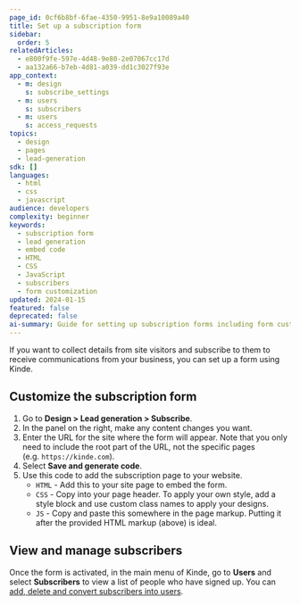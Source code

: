 ```yaml
---
page_id: 0cf6b8bf-6fae-4350-9951-8e9a10089a40
title: Set up a subscription form
sidebar:
  order: 5
relatedArticles:
  - e800f9fe-597e-4d48-9e80-2e07067cc17d
  - aa132a66-b7eb-4d81-a039-dd1c3027f93e
app_context:
  - m: design
    s: subscribe_settings
  - m: users
    s: subscribers
  - m: users
    s: access_requests
topics:
  - design
  - pages
  - lead-generation
sdk: []
languages:
  - html
  - css
  - javascript
audience: developers
complexity: beginner
keywords:
  - subscription form
  - lead generation
  - embed code
  - HTML
  - CSS
  - JavaScript
  - subscribers
  - form customization
updated: 2024-01-15
featured: false
deprecated: false
ai-summary: Guide for setting up subscription forms including form customization, embed code generation, and subscriber management for lead generation campaigns.
---
```


If you want to collect details from site visitors and subscribe to them to receive communications from your business, you can set up a form using Kinde.

## Customize the subscription form

1. Go to **Design > Lead generation > Subscribe**.
2. In the panel on the right, make any content changes you want.
3. Enter the URL for the site where the form will appear. Note that you only need to include the root part of the URL, not the specific pages (e.g. `https://kinde.com`).
4. Select **Save and generate code**.
5. Use this code to add the subscription page to your website.
   - `HTML` - Add this to your site page to embed the form.
   - `CSS` - Copy into your page header. To apply your own style, add a style block and use custom class names to apply your designs.
   - `JS` - Copy and paste this somewhere in the page markup. Putting it after the provided HTML markup (above) is ideal.

## **View and manage subscribers**

Once the form is activated, in the main menu of Kinde, go to **Users** and select **Subscribers** to view a list of people who have signed up. You can [add, delete and convert subscribers into users](/manage-users/add-and-edit/manage-subscribers/).
